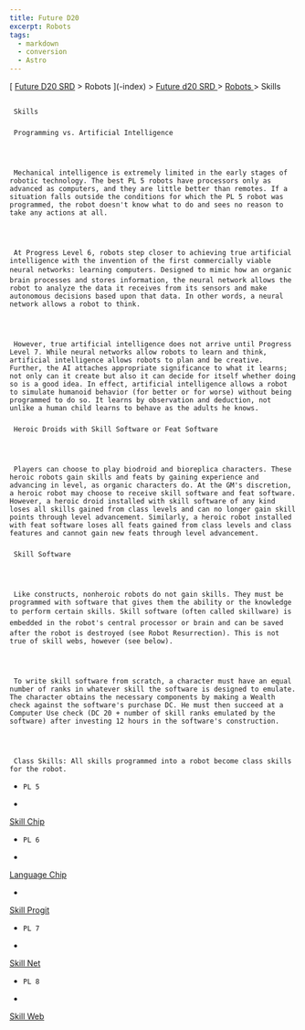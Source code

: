 ```yaml
---
title: Future D20
excerpt: Robots
tags:
  - markdown
  - conversion
  - Astro
---
```







[
[Future D20 SRD]( / ) > Robots
     ](-index)
     >
     [
      Future d20 SRD
     ](future-d20-srd-index)
     >
     [
      Robots
     ](future-d20-srd-robots-index)
     > Skills
    





## 
     Skills
    


### 
     Programming vs. Artificial Intelligence
    



     Mechanical intelligence is extremely limited in the early stages of robotic technology. The best PL 5 robots have processors only as advanced as computers, and they are little better than remotes. If a situation falls outside the conditions for which the PL 5 robot was programmed, the robot doesn't know what to do and sees no reason to take any actions at all.
    



     At Progress Level 6, robots step closer to achieving true artificial intelligence with the invention of the first commercially viable neural networks: learning computers. Designed to mimic how an organic brain processes and stores information, the neural network allows the robot to analyze the data it receives from its sensors and make autonomous decisions based upon that data. In other words, a neural network allows a robot to think.
    



     However, true artificial intelligence does not arrive until Progress Level 7. While neural networks allow robots to learn and think, artificial intelligence allows robots to plan and be creative. Further, the AI attaches appropriate significance to what it learns; not only can it create but also it can decide for itself whether doing so is a good idea. In effect, artificial intelligence allows a robot to simulate humanoid behavior (for better or for worse) without being programmed to do so. It learns by observation and deduction, not unlike a human child learns to behave as the adults he knows.
    


### 
     Heroic Droids with Skill Software or Feat Software
    



     Players can choose to play biodroid and bioreplica characters. These heroic robots gain skills and feats by gaining experience and advancing in level, as organic characters do. At the GM's discretion, a heroic robot may choose to receive skill software and feat software. However, a heroic droid installed with skill software of any kind loses all skills gained from class levels and can no longer gain skill points through level advancement. Similarly, a heroic robot installed with feat software loses all feats gained from class levels and class features and cannot gain new feats through level advancement.
    


### 
     Skill Software
    



     Like constructs, nonheroic robots do not gain skills. They must be programmed with software that gives them the ability or the knowledge to perform certain skills. Skill software (often called skillware) is embedded in the robot's central processor or brain and can be saved after the robot is destroyed (see Robot Resurrection). This is not true of skill webs, however (see below).
    



     To write skill software from scratch, a character must have an equal number of ranks in whatever skill the software is designed to emulate. The character obtains the necessary components by making a Wealth check against the software's purchase DC. He must then succeed at a Computer Use check (DC 20 + number of skill ranks emulated by the software) after investing 12 hours in the software's construction.
    



     Class Skills: All skills programmed into a robot become class skills for the robot.
    


- 
      PL 5
     
- 
[
        Skill Chip
       ](future-d20-srd-robots-skills-skill-chip)

- 
      PL 6
     
- 
[
        Language Chip
       ](future-d20-srd-robots-skills-language-chip)

- 
[
        Skill Progit
       ](future-d20-srd-robots-skills-skill-progit)

- 
      PL 7
     
- 
[
        Skill Net
       ](future-d20-srd-robots-skills-skill-net)

- 
      PL 8
     
- 
[
        Skill Web
       ](future-d20-srd-robots-skills-skill-web)





